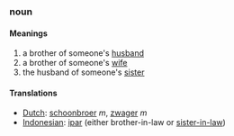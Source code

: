 ===noun===
====Meanings====
#a brother of someone's [[husband]]
#a brother of someone's [[wife]]
#the husband of someone's [[sister]]
====Translations====
*[[Dutch]]: [[schoonbroer]] ''m'', [[zwager]] ''m''
*[[Indonesian]]: [[ipar]] (either brother-in-law or [[sister-in-law]])